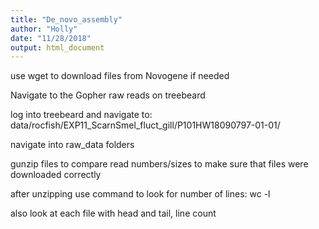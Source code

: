 ```yaml
---
title: "De_novo_assembly"
author: "Holly"
date: "11/28/2018"
output: html_document
---
```


use wget <web path> to download files from Novogene if needed

Navigate to the Gopher raw reads on treebeard

log into treebeard and navigate to:
data/rocfish/EXP11_ScarnSmel_fluct_gill/P101HW18090797-01-01/

navigate into raw_data folders

gunzip files to compare read numbers/sizes to make sure that files were downloaded correctly

after unzipping use command to look for number of lines: 
wc -l 

also look at each file with head and tail, line count


